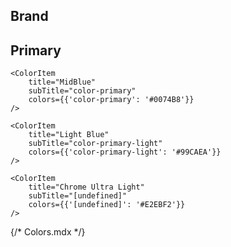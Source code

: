 
<Meta title="General/Colors" order />

## Brand
<ColorPalette>
    <ColorItem
        title="Primary"
        subTitle="primary colors"
        colors={{
            'color-primary-dark': '#1E345D',
            'color-primary': '#0074B8',
            'color-primary-light': '#99CAEA',
            '[undefined]': '#E2EBF2',
        }}
    />    
</ColorPalette>

## Primary
<div style={{display: 'grid', gridTemplateColumns: 'repeat(auto-fill, min-max(120px, 175px))', gridGap: '20px'}}>
    <ColorItem
        title="HealthTrust Navy"
        subTitle="color-primary-dark"
        colors={{'color-primary-dark': '#1E345D'}}
    />

    <ColorItem
        title="MidBlue"
        subTitle="color-primary"
        colors={{'color-primary': '#0074B8'}}
    />

    <ColorItem
        title="Light Blue"
        subTitle="color-primary-light"
        colors={{'color-primary-light': '#99CAEA'}}
    />

    <ColorItem
        title="Chrome Ultra Light"
        subTitle="[undefined]"
        colors={{'[undefined]': '#E2EBF2'}}
    />
</div>
{/* Colors.mdx */}



